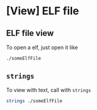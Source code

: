 # [View] ELF file

## ELF file view
To open a elf, just open it like
```bash
./someElfFile
```

## `strings`
To view with text, call with `strings`
```bash
strings ./someElfFile
```